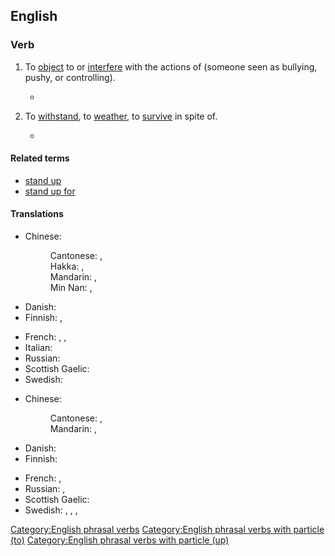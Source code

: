 ==English==

===Verb===
{{en-verb|head=[[stand up]] [[to]]|stand<,,stood> up to}}

# {{lb|en|transitive}} To [[object]] to or [[interfere]] with the actions of (someone seen as bullying, pushy, or controlling).
#: {{ux|en|If anyone '''stood up to''' him, I bet he'd back down.}}
#* {{quote-journal|en|date=2020 July 15|author=Christian Wolmar|title=J'Accuse...! A letter to Prime Minister Boris Johnson|journal=Rail|pages=50-51|text=He stated flatly that he could not run his airline with the middle seats unoccupied, as it was simply uneconomic. Actually, he probably could, but he '''stood up to''' the Government and ministers wilted and simply acquiesced. We needed some strong figure in the [rail] industry to '''stand up to''' government, but there has been no one to knock on number 10's door and argue the case.}}
# {{lb|en|transitive}} To [[withstand]], to [[weather]], to [[survive]] in spite of.
#: {{ux|en|The paint looks good, but I don't know if it will '''stand up to''' years of weather.}}
#* {{quote-journal|en|year=1962|month=March|title=The New Year Freeze-up on British Railways|journal=Modern Railways|page=158|text=Overhead electric equipment generally '''stood up well both to''' the weight of vertically falling snow and '''to''' the effects of snow on contact wires; [...].}}

====Related terms====
* [[stand up]]
* [[stand up for]]

====Translations====
{{trans-top|object or interfere}}
* Chinese:
*: Cantonese: {{t|yue|面對|sc=Hant}}, {{t|yue|面对|tr=min6 deoi3|sc=Hant}}
*: Hakka: {{t|hak|面對|sc=Hans}}, {{t|hak|面对|tr=mien-tui|sc=Hans}}
*: Mandarin: {{t+|cmn|面對|sc=Hani}}, {{t+|cmn|面对|tr=miànduì|sc=Hani}}
*: Min Nan: {{t+|nan|面對|sc=Hans}}, {{t|nan|面对|tr=bīn-tùi / biān-tùi|sc=Hans}}

* Danish: {{t-needed|da}}
* Finnish: {{t|fi|[[nousta]] [[vastaan]]}}, {{t+|fi|vastustaa}}
{{trans-mid}}
* French: {{t+|fr|gêner}}, {{t+|fr|interférer}}, {{t+|fr|déranger}}
* Italian: {{t|it|tenere testa}}
* Russian: {{t-needed|ru}}
* Scottish Gaelic: {{t|gd|cum ri}}
* Swedish: {{t+|sv|stå emot}}
{{trans-bottom}}

{{trans-top|withstand}}
* Chinese:
*: Cantonese: {{t|yue|經得起|sc=Hant}}, {{t|yue|经得起|tr=ging1 dak1 hei2|sc=Hant}}
*: Mandarin: {{t+|cmn|經得起|sc=Hani}}, {{t+|cmn|经得起|tr=jīngdeqǐ|sc=Hani}}
* Danish: {{t-needed|da}}
* Finnish: {{t+|fi|kestää}}
{{trans-mid}}
* French: {{t+|fr|tenir}}, {{t+|fr|supporter}}
* Russian: {{t+|ru|выде́рживать}}, {{t+|ru|выносить}}
* Scottish Gaelic: {{t|gd|cum ri}}
* Swedish: {{t+|sv|tåla}}, {{t+|sv|stå emot}}, {{t|sv|stå pall för}}, {{t+|sv|hålla för}}
{{trans-bottom}}

[[Category:English phrasal verbs]]
[[Category:English phrasal verbs with particle (to)]]
[[Category:English phrasal verbs with particle (up)]]